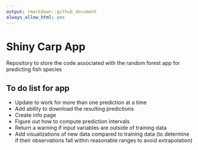 ```yaml
---
output: rmarkdown::github_document
always_allow_html: yes
---
```


# Shiny Carp App

Repository to store the code associated with the random forest app for predicting fish species

## To do list for app

- Update to work for more than one prediction at a time 
- Add ability to download the resulting predictions
- Create info page
- Figure out how to compute prediction intervals
- Return a warning if input variables are outside of training data
- Add visualizations of new data compared to training data (to determine if their observations fall within reasonable ranges to avoid extrapolation)